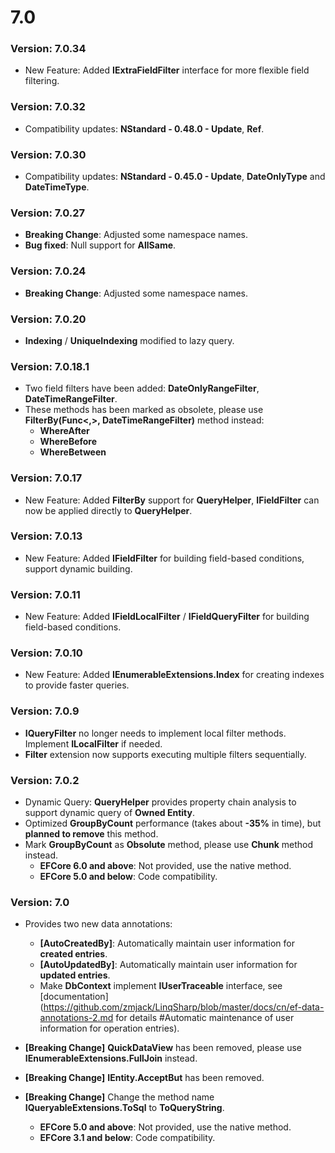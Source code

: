 # 7.0

### Version: 7.0.34

- New Feature: Added **IExtraFieldFilter** interface for more flexible field filtering.

### Version: 7.0.32

- Compatibility updates: **NStandard - 0.48.0 - Update**, **Ref**.

### Version: 7.0.30

- Compatibility updates: **NStandard - 0.45.0 - Update**, **DateOnlyType** and **DateTimeType**.

### Version: 7.0.27

- **Breaking Change**: Adjusted some namespace names.
- **Bug fixed**: Null support for **AllSame**.

### Version: 7.0.24

- **Breaking Change**: Adjusted some namespace names.

### Version: 7.0.20

- **Indexing** / **UniqueIndexing** modified to lazy query.

### Version: 7.0.18.1

- Two field filters have been added: **DateOnlyRangeFilter**, **DateTimeRangeFilter**.
- These methods has been marked as obsolete, please use **FilterBy(Func\<,\>, DateTimeRangeFilter)** method instead:
  - **WhereAfter**
  - **WhereBefore**
  - **WhereBetween**

### Version: 7.0.17

- New Feature: Added **FilterBy** support for **QueryHelper**, **IFieldFilter** can now be applied directly to **QueryHelper**.

### Version: 7.0.13

- New Feature: Added **IFieldFilter** for building field-based conditions, support dynamic building.

### Version: 7.0.11

- New Feature: Added **IFieldLocalFilter** / **IFieldQueryFilter** for building field-based conditions.

### Version: 7.0.10

- New Feature: Added **IEnumerableExtensions.Index** for creating indexes to provide faster queries.

### Version: 7.0.9

- **IQueryFilter** no longer needs to implement local filter methods. Implement **ILocalFilter** if needed.
- **Filter** extension now supports executing multiple filters sequentially.

### Version: 7.0.2

- Dynamic Query: **QueryHelper** provides property chain analysis to support dynamic query of **Owned Entity**.
- Optimized **GroupByCount** performance (takes about **-35%** in time), but **planned to remove** this method.
- Mark **GroupByCount** as **Obsolute** method, please use **Chunk** method instead.
  - **EFCore 6.0 and above**: Not provided, use the native method.
  - **EFCore 5.0 and below**: Code compatibility.

### Version: 7.0

- Provides two new data annotations:

  - **[AutoCreatedBy]**: Automatically maintain user information for **created entries**.
  - **[AutoUpdatedBy]**: Automatically maintain user information for **updated entries**.
  - Make **DbContext** implement **IUserTraceable** interface, see [documentation](https://github.com/zmjack/LinqSharp/blob/master/docs/cn/ef-data-annotations-2.md for details #Automatic maintenance of user information for operation entries).
- **\[Breaking Change\]** **QuickDataView** has been removed, please use **IEnumerableExtensions.FullJoin** instead.
- **\[Breaking Change\]** **IEntity.AcceptBut** has been removed.
- **\[Breaking Change\]** Change the method name **IQueryableExtensions.ToSql** to **ToQueryString**.
  - **EFCore 5.0 and above**: Not provided, use the native method.
  - **EFCore 3.1 and below**: Code compatibility.